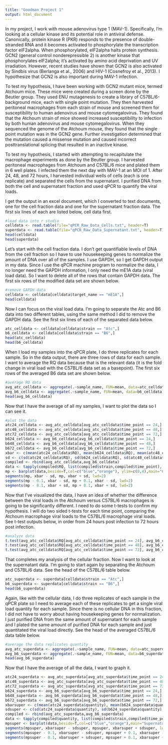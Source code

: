 ```yaml
---
title: "Goodman Project 1"
output: html_document
---
```


In my project, I work with mouse adenovirus type 1 (MAV-1). Specifically, I'm looking at a cellular kinase and its potential role in antiviral defense. Canonically, protein kinase R (PKR) responds to the presence of double-stranded RNA and it becomes activated to phosphorylate the transcription factor eIF2alpha. When phosphorylated, eIF2alpha halts protein synthesis. GCN2 (general control nonderepressible 2) is another kinase that phosphorylates eIF2alpha; it's activated by amino acid deprivation and UV irradiation. However, recent studies have shown that GCN2 is also activated by Sindbis virus (Berlanga et al., 2006) and HIV-1 (Cosnefroy et al., 2013). I hypothesize that GCN2 is also important during MAV-1 infection.

To test my hypothesis, I have been working with GCN2 mutant mice, termed Atchoum mice. These mice were created during a screen done by the Beutler group. They used ENU mutagenesis to create a library of C57BL/6-background mice, each with single point mutation. They then harvested peritoneal macrophages from each strain of mouse and screened them for susceptibility to human adenovirus and mouse cytomegalovirus. They found that the Atchoum strain of mice showed increased susceptibility to infection by both human adenovirus and mouse cytomegalovirus. When they sequenced the genome of the Atchoum mouse, they found that the single point mutation was in the GCN2 gene. Further investigation determined that the mutation caused a missense mutation and caused incorrect posttranslational splicing that resulted in an inactive kinase.

To test my hypothesis, I started with attempting to recapitulate the macrophage experiments as done by the Beutler group. I harvested peritoneal macrophages from Atchoum and C57BL/6 mice and plated them in 6 well plates. I infected them the next day with MAV-1 at an MOI of 1. After 24, 48, and 72 hours, I harvested individual wells of cells (each is one replicate) and separated the cells from the supernatant. I purified DNA from both the cell and supernatant fraction and used qPCR to quantify the viral loads.

I get the output in an excel document, which I converted to text documents, one for the cell fraction data and one for the supernatant fraction data. The first six lines of each are listed below, cell data first. 

```r
#load data into r studio
celldata <- read.table(file="qPCR_Raw_Data_Cells.txt", header=T)
superdata <- read.table(file="qPCR_Raw_Data_Supernatant.txt", header=T)
head(celldata)
head(superdata)
```

Let's start with the cell fraction data. I don't get quantifiable levels of DNA from the cell fraction so I have to use housekeeping genes to normalize the amount of DNA over all of the samples. I use GAPDH, so I get GAPDH output in my data. Since I use the qPCR machine program to normalize the data, I no longer need the GAPDH information, I only need the mE1A data (viral load data). So I want to delete all of the rows that contain GAPDH data. The first six rows of the modified data set are shown below.

```r
#remove GAPDH data
celldata <- celldata[celldata$target_name == "mE1A",]
head(celldata)
```

Now I can focus on the viral load data. I'm going to separate the Atc and B6 data into two different tables, using the same method I did to remove the GAPDH data. See the first six lines of each of the separated data below.

```r
atc_celldata <- celldata[celldata$strain == "Atc",]
b6_celldata <- celldata[celldata$strain == "B6",]
head(atc_celldata)
head(b6_celldata)
```

When I load my samples into the qPCR plate, I do three replicates for each sample. So in the data output, there are three rows of data for each sample. I want to average the RQ data because that is the relevant data (it is the fold change in viral load with the C57BL/6 data set as a basepoint). The first six rows of the averaged B6 data set are shown below.

```r
#average RQ data
avg_atc_celldata <- aggregate(.~sample_name, FUN=mean, data=atc_celldata)
avg_b6_celldata <- aggregate(.~sample_name, FUN=mean, data=b6_celldata)
head(avg_b6_celldata)
```

Now that I have the average of all my samples, I want to plot the data so I can see it.

```r
#plot the data
atc24_celldata <- avg_atc_celldata[avg_atc_celldata$time_point == 24,]
atc48_celldata <- avg_atc_celldata[avg_atc_celldata$time_point == 48,]
atc72_celldata <- avg_atc_celldata[avg_atc_celldata$time_point == 72,]
b624_celldata <- avg_b6_celldata[avg_b6_celldata$time_point == 24,]
b648_celldata <- avg_b6_celldata[avg_b6_celldata$time_point == 48,]
b672_celldata <- avg_b6_celldata[avg_b6_celldata$time_point == 72,]
xbar <- c(mean(atc24_celldata$RQ), mean(b624_celldata$RQ), mean(atc48_celldata$RQ), mean(b648_celldata$RQ), mean(atc72_celldata$RQ),mean(b672_celldata$RQ))
sd <- c(sd(atc24_celldata$RQ), sd(b624_celldata$RQ), sd(atc48_celldata$RQ), sd(b648_celldata$RQ), sd(atc72_celldata$RQ),sd(b672_celldata$RQ))
compiled <- rbind(avg_atc_celldata,avg_b6_celldata)
data <- tapply(compiled$RQ, list(compiled$strain,compiled$time_point), mean)
mp <- barplot(data,beside=T,col=c("blue","orange"), ylim=c(0,4),main="Cell Fraction Data",xlab="Hours Post Infection",ylab="Fold Change Over C57BL/6")
segments(mp, xbar - sd, mp, xbar + sd, lwd=2)
segments(mp - 0.1, xbar - sd, mp + 0.1, xbar - sd, lwd=2)
segments(mp - 0.1, xbar + sd, mp + 0.1, xbar + sd, lwd=2)
```

Now that I've visualized the data, I have an idea of whether the difference between the viral loads in the Atchoum versus C57BL/6 macrophages is going to be significantly different. I need to do some t-tests to confirm my hypothesis. I will do two sided t-tests for each time point, comparing the Atchoum macrophage viral loads to the C57BL/6 macrophage viral loads. See t-test outputs below, in order from 24 hours post infection to 72 hours post infection.

```r
#analyze data
t.test(avg_atc_celldata$RQ[avg_atc_celldata$time_point == 24], avg_b6_celldata$RQ[avg_b6_celldata$time_point == 24])
t.test(avg_atc_celldata$RQ[avg_atc_celldata$time_point == 48], avg_b6_celldata$RQ[avg_b6_celldata$time_point == 48])
t.test(avg_atc_celldata$RQ[avg_atc_celldata$time_point == 72], avg_b6_celldata$RQ[avg_b6_celldata$time_point == 72])
```

That completes my analysis of the cellular fraction. Now I want to look at the supernatant data. I'm going to start again by separating the Atchoum and C57BL/6 data. See the head of the C57BL/6 table below.

```r
atc_superdata <- superdata[celldata$strain == "Atc",]
b6_superdata <- superdata[celldata$strain == "B6",]
head(b6_superdata)
```

Again, like with the cellular data, I do three replicates of each sample in the qPCR plate so I need to average each of these replicates to get a single viral load quantity for each sample. Since there is no cellular DNA in this fraction, I did not have to worry about having housekeeping genes for normalization. I just purified DNA from the same amount of supernatant for each sample and I plated the same amount of purified DNA for each sample and just quantitated the viral load directly. See the head of the averaged C57BL/6 data table below.

```r
#average the data replicates quantity
avg_atc_superdata <- aggregate(.~sample_name, FUN=mean, data=atc_superdata)
avg_b6_superdata <- aggregate(.~sample_name, FUN=mean, data=b6_superdata)
head(avg_b6_superdata)
```

Now that I have the average of all the data, I want to graph it.
```r
atc24_superdata <- avg_atc_superdata[avg_atc_superdata$time_point == 24,]
atc48_superdata <- avg_atc_superdata[avg_atc_superdata$time_point == 48,]
atc72_superdata <- avg_atc_superdata[avg_atc_superdata$time_point == 72,]
b624_superdata <- avg_b6_superdata[avg_b6_superdata$time_point == 24,]
b648_superdata <- avg_b6_superdata[avg_b6_superdata$time_point == 48,]
b672_superdata <- avg_b6_superdata[avg_b6_superdata$time_point == 72,]
xbarsuper <- c(mean(atc24_superdata$quantity), mean(b624_superdata$quantity), mean(atc48_superdata$quantity), mean(b648_superdata$quantity), mean(atc72_superdata$quantity),mean(b672_superdata$quantity))
sdsuper <- c(sd(atc24_superdata$quantity), sd(b624_superdata$quantity), sd(atc48_superdata$quantity), sd(b648_superdata$quantity), sd(atc72_superdata$quantity),sd(b672_superdata$quantity))
compiled <- rbind(avg_atc_superdata,avg_b6_superdata)
data <- tapply(compiled$quantity, list(compiled$strain,compiled$time_point), mean)
mpsuper <- barplot(data,beside=T,col=c("blue","orange"),main="Supernatant Fraction Data",xlab="Hours Post Infection",ylab="Genome Copies per 4 µL Supernatant",ylim=c(0,1e7))
segments(mpsuper, xbarsuper - sdsuper, mpsuper, xbarsuper + sdsuper, lwd=2)
segments(mpsuper - 0.1, xbarsuper - sdsuper, mpsuper + 0.1, xbarsuper - sdsuper, lwd=2)
segments(mpsuper - 0.1, xbarsuper + sdsuper, mpsuper + 0.1, xbarsuper + sdsuper, lwd=2)
```

